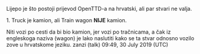 Lijepo je što postoji prijevod OpenTTD-a na hrvatski, ali par stvari ne valja.

1. Truck je kamion, ali Train wagon '''NIJE''' kamion.


Niti vozi po cesti da bi bio kamion, jer vozi po tračnicama, a čak iz engleskoga naziva (wagon) je lako naslutiti kako se ta stvar odnosno vozilo zove u hrvatskome jeziku. zanzi (talk) 09:49, 30 July 2019 (UTC)